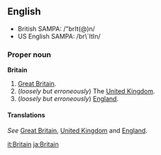 ==English==
*British SAMPA: /"brIt(@)n/
*US English SAMPA: /br\`ItIn/

===Proper noun===
'''Britain'''

#[[Great Britain]].
#(''loosely but erroneously'') The [[United Kingdom]].
#(''loosely but erroneously'') [[England]].

====Translations====
''See'' [[Great Britain]], [[United Kingdom]] and [[England]].

[[it:Britain]]
[[ja:Britain]]